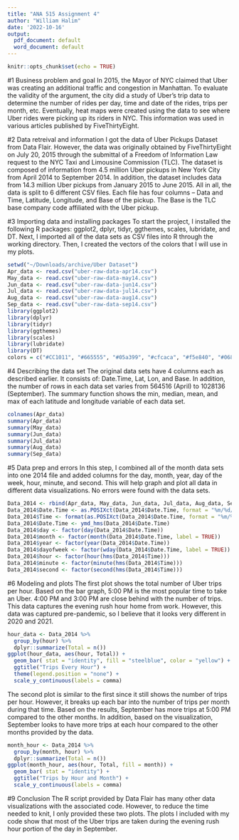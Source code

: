 ```yaml
---
title: "ANA 515 Assignment 4"
author: "William Halim"
date: '2022-10-16'
output:
  pdf_document: default
  word_document: default
---
```


```r
knitr::opts_chunk$set(echo = TRUE)
```

#1 Business problem and goal
In 2015, the Mayor of NYC claimed that Uber was creating an additional traffic and congestion in Manhattan. To evaluate the validity of the argument, the city did a study of Uber’s trip data to determine the number of rides per day, time and date of the rides, trips per month, etc. Eventually, heat maps were created using the data to see where Uber rides were picking up its riders in NYC. This information was used in various articles published by FiveThirtyEight.

#2 Data retreival and information
I got the data of Uber Pickups Dataset from Data Flair. However, the data was originally obtained by FiveThirtyEight on July 20, 2015 through the submittal of a Freedom of Information Law request to the NYC Taxi and Limousine Commission (TLC). The dataset is composed of information from 4.5 million Uber pickups in New York City from April 2014 to September 2014. In addition, the dataset includes data from 14.3 million Uber pickups from January 2015 to June 2015. All in all, the data is split to 6 different CSV files. Each file has four columns – Data and Time, Latitude, Longitude, and Base of the pickup. The Base is the TLC base company code affiliated with the Uber pickup.

#3 Importing data and installing packages
To start the project, I installed the following R packages: ggplot2, dplyr, tidyr, ggthemes, scales, lubridate, and DT. Next, I imported all of the data sets as CSV files into R through the working directory. Then, I created the vectors of the colors that I will use in my plots.

```r
setwd("~/Downloads/archive/Uber Dataset")
Apr_data <- read.csv("uber-raw-data-apr14.csv")
May_data <- read.csv("uber-raw-data-may14.csv")
Jun_data <- read.csv("uber-raw-data-jun14.csv")
Jul_data <- read.csv("uber-raw-data-jul14.csv")
Aug_data <- read.csv("uber-raw-data-aug14.csv")
Sep_data <- read.csv("uber-raw-data-sep14.csv")
library(ggplot2)
library(dplyr)
library(tidyr)
library(ggthemes)
library(scales)
library(lubridate)
library(DT)
colors = c("#CC1011", "#665555", "#05a399", "#cfcaca", "#f5e840", "#0683c9", "#e075b0")
```

#4 Describing the data set
The original data sets have 4 columns each as described earlier. It consists of: Date.Time, Lat, Lon, and Base. In addition, the number of rows in each data set varies from 564516 (April) to 1028136 (September). The summary function shows the min, median, mean, and max of each latitude and longitude variable of each data set.
```r
colnames(Apr_data)
summary(Apr_data)
summary(May_data)
summary(Jun_data)
summary(Jul_data)
summary(Aug_data)
summary(Sep_data)
```

#5 Data prep and errors
In this step, I combined all of the month data sets into one 2014 file and added columns for the day, month, year, day of the week, hour, minute, and second. This will help graph and plot all data in different data visualizations. No errors were found with the data sets. 
```r
Data_2014 <- rbind(Apr_data, May_data, Jun_data, Jul_data, Aug_data, Sep_data)
Data_2014$Date.Time <- as.POSIXct(Data_2014$Date.Time, format = "%m/%d/%Y %H:%M:%S")
Data_2014$Time <- format(as.POSIXct(Data_2014$Date.Time, format = "%m/%d/%Y %H:%M:%S"), format="%H:%M:%S")
Data_2014$Date.Time <- ymd_hms(Data_2014$Date.Time)
Data_2014$day <- factor(day(Data_2014$Date.Time))
Data_2014$month <- factor(month(Data_2014$Date.Time, label = TRUE))
Data_2014$year <- factor(year(Data_2014$Date.Time))
Data_2014$dayofweek <- factor(wday(Data_2014$Date.Time, label = TRUE))
Data_2014$hour <- factor(hour(hms(Data_2014$Time)))
Data_2014$minute <- factor(minute(hms(Data_2014$Time)))
Data_2014$second <- factor(second(hms(Data_2014$Time)))
```

#6 Modeling and plots
The first plot shows the total number of Uber trips per hour. Based on the bar graph, 5:00 PM is the most popular time to take an Uber. 4:00 PM and 3:00 PM are close behind with the number of trips. This data captures the evening rush hour home from work. However, this data was captured pre-pandemic, so I believe that it looks very different in 2020 and 2021.

```r
hour_data <- Data_2014 %>%
  group_by(hour) %>%
  dplyr::summarize(Total = n()) 
ggplot(hour_data, aes(hour, Total)) + 
  geom_bar( stat = "identity", fill = "steelblue", color = "yellow") +
  ggtitle("Trips Every Hour") +
  theme(legend.position = "none") +
  scale_y_continuous(labels = comma)
```

The second plot is similar to the first since it still shows the number of trips per hour. However, it breaks up each bar into the number of trips per month during that time. Based on the results, September has more trips at 5:00 PM compared to the other months. In addition, based on the visualization, September looks to have more trips at each hour compared to the other months provided by the data.

```r
month_hour <- Data_2014 %>%
  group_by(month, hour) %>%
  dplyr::summarize(Total = n())
ggplot(month_hour, aes(hour, Total, fill = month)) + 
  geom_bar( stat = "identity") +
  ggtitle("Trips by Hour and Month") +
  scale_y_continuous(labels = comma)
```

#9 Conclusion
The R script provided by Data Flair has many other data visualizations with the associated code. However, to reduce the time needed to knit, I only provided these two plots. The plots I included with my code show that most of the Uber trips are taken during the evening rush hour portion of the day in September.